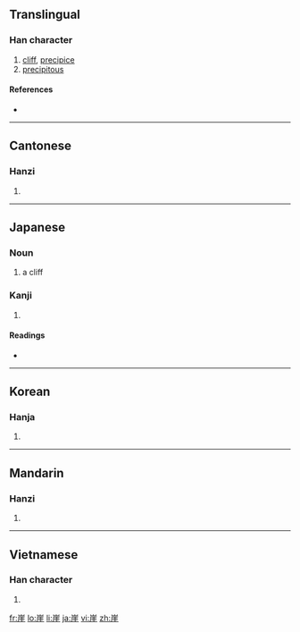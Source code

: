 {{also|岸}}
==Translingual==

===Han character===
{{Han char|rn=46|rad=山|as=08|sn=11|four=2221<sub>4</sub>|canj=山一土土 (UMGG)}}

# [[cliff]], [[precipice]]
# [[precipitous]]

====References====
* {{Han ref|kx=0314.080|dkj=08180|dj=0614.250|hdz=10778.080|uh=5D16|ud=23830|bh=B156|bd=45398}}

----

==Cantonese==

===Hanzi===
{{yue-hanzi|jyut=|y=ngai4}}

# {{defn|Cantonese|sort=山08}}

----

==Japanese==

===Noun===
{{ja-noun|k|hira=がけ|rom=gake|hidx=かけ'}}

# a cliff

===Kanji===
{{ja-kanji|grade=n|rs=山08}}

# {{defn|Japanese|sort=山08}}

====Readings====
* {{ja-readings|on=[[がい]] (gai)|kun=[[がけ]] (gake)}}

----

==Korean==

===Hanja===
{{ko-hanja|hangeul=[[애]], [[의]]|rv=ae, ui|mr=ae, ŭi}}

# {{defn|Korean|sort=山08}}

----

==Mandarin==

===Hanzi===
{{cmn-hanzi|pin=[[yá]] ([[ya2]]), [[yái]] ([[yai2]])|wg=ya<sup>2</sup>, yai<sup>2</sup>}}

# {{defn|Mandarin|sort=山08}}

----

==Vietnamese==

===Han character===
{{vi-hantu|[[nhai]], [[day]]|rs=山08}}

# {{defn|Vietnamese|sort=山08}}

[[fr:崖]]
[[lo:崖]]
[[li:崖]]
[[ja:崖]]
[[vi:崖]]
[[zh:崖]]